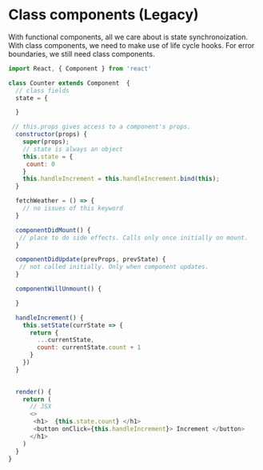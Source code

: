 # Class components (Legacy)

With functional components, all we care about is state synchronoization.
With class components, we need to make use of life cycle hooks.
For error boundaries, we still need class components.

```js 
import React, { Component } from 'react'

class Counter extends Component  {
  // class fields
  state = {

  }

 // this.props gives access to a component's props.
  constructor(props) {
    super(props);
    // state is always an object
    this.state = {
     count: 0 
    }
    this.handleIncrement = this.handleIncrement.bind(this);
  }

  fetchWeather = () => {
    // no issues of this keyword
  }

  componentDidMount() {
   // place to do side effects. Calls only once initially on mount.
  }

  componentDidUpdate(prevProps, prevState) {
   // not called initially. Only when component updates.
  }

  componentWillUnmount() {

  }

  handleIncrement() {
    this.setState(currState => {
      return {
        ...currentState,
        count: currentState.count + 1
      }
    })
  }
  

  render() {
    return (
      // JSX 
      <>
       <h1>  {this.state.count} </h1>
       <button onClick={this.handleIncrement}> Increment </button>
      </h1>
    )
  }
}

```